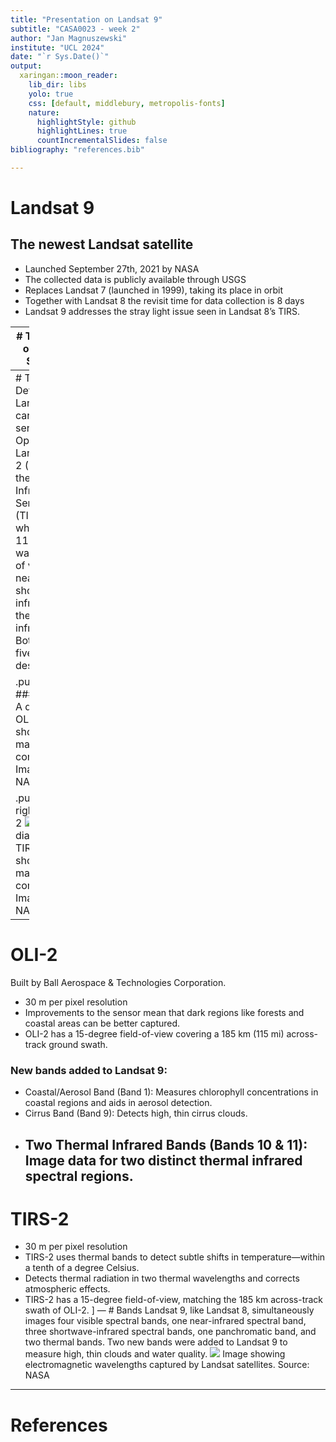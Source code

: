 ```yaml
---
title: "Presentation on Landsat 9"
subtitle: "CASA0023 - week 2"
author: "Jan Magnuszewski"
institute: "UCL 2024"
date: "`r Sys.Date()`"
output:
  xaringan::moon_reader:
    lib_dir: libs
    yolo: true
    css: [default, middlebury, metropolis-fonts]
    nature:
      highlightStyle: github
      highlightLines: true
      countIncrementalSlides: false
bibliography: "references.bib"

---
```

# Landsat 9
## The newest Landsat satellite
- Launched September 27th, 2021 by NASA
- The collected data is publicly available through USGS
- Replaces Landsat 7 (launched in 1999), taking its place in orbit
- Together with Landsat 8 the revisit time for data collection is 8 days
- Landsat 9 addresses the stray light issue seen in Landsat 8's TIRS.


---
# The history of Landsat Satellites

![](res/Landsat_timeline_20200318_title.gif)
Figure adapted from [@landsat9].

---
# Technical Details
 Landsat 9 carries two sensors: Operational Land Imager 2 (OLI-2) and the Thermal Infrared Sensor 2 (TIRS-2), which detect 11 wavelengths of visible, near infrared, shortwave infrared, and thermal infrared light. Both, with a five-year design life.

.pull-left[
###OLI-2
![](res/OLI-2-300x280.png)
A diagram of OLI-2 showing its main components. Image credit: NASA
]

.pull-right[##TIRS-2
![](res/TIRS-2-274x300.png)
A diagram of TIRS-2 showing its main components. Image credit: NASA
]

---
# OLI-2
Built by Ball Aerospace & Technologies Corporation.

- 30 m per pixel resolution
- Improvements to the sensor mean that dark regions like forests and coastal areas can be better captured.
- OLI-2 has a 15-degree field-of-view covering a 185 km (115 mi) across-track ground swath.

### New bands added to Landsat 9:
- Coastal/Aerosol Band (Band 1): Measures chlorophyll concentrations in coastal regions and aids in aerosol detection.
- Cirrus Band (Band 9): Detects high, thin cirrus clouds.
- Two Thermal Infrared Bands (Bands 10 & 11): Image data for two distinct thermal infrared spectral regions.
---

# TIRS-2
- 30 m per pixel resolution
- TIRS-2 uses thermal bands to detect subtle shifts in temperature—within a tenth of a degree Celsius.
- Detects thermal radiation in two thermal wavelengths and corrects atmospheric effects.
- TIRS-2 has a 15-degree field-of-view, matching the 185 km across-track swath of OLI-2.
]
---
# Bands
Landsat 9, like Landsat 8, simultaneously images four visible spectral bands, one near-infrared spectral band, three shortwave-infrared spectral bands, one panchromatic band, and two thermal bands. Two new bands were added to Landsat 9 to measure high, thin clouds and water quality.
![](res/all_Landsat_bands.png)
Image showing electromagnetic wavelengths captured by Landsat satellites. Source: NASA

---
# References

